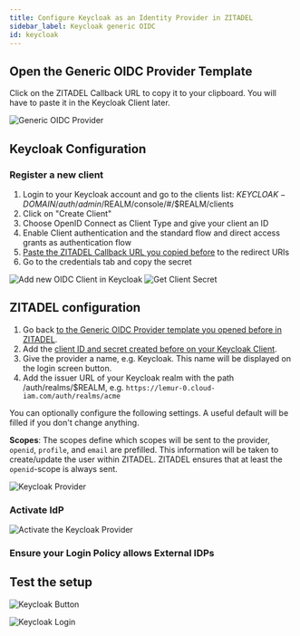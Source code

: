 ```yaml
---
title: Configure Keycloak as an Identity Provider in ZITADEL
sidebar_label: Keycloak generic OIDC
id: keycloak
---
```



<Intro provider="Keycloak"/>

## Open the Generic OIDC Provider Template

<IDPsOverview templates="Generic OIDC"/>

Click on the ZITADEL Callback URL to copy it to your clipboard.
You will have to paste it in the Keycloak Client later.

![Generic OIDC Provider](/img/guides/zitadel_generic_oidc_create_provider.png)

## Keycloak Configuration

### Register a new client

1. Login to your Keycloak account and go to the clients list: $KEYCLOAK-DOMAIN/auth/admin/$REALM/console/#/$REALM/clients
2. Click on "Create Client"
3. Choose OpenID Connect as Client Type and give your client an ID
4. Enable Client authentication and the standard flow and direct access grants as authentication flow
5. [Paste the ZITADEL Callback URL you copied before](#open-the-generic-oidc-provider-template) to the redirect URIs
6. Go to the credentials tab and copy the secret

![Add new OIDC Client in Keycloak](/img/guides/keycloak_add_client.png)
![Get Client Secret](/img/guides/keycloak_client_secret.png)

## ZITADEL configuration

1. Go back [to the Generic OIDC Provider template you opened before in ZITADEL](#open-the-generic-oidc-provider-template).
2. Add the [client ID and secret created before on your Keycloak Client](#register-a-new-client).
3. Give the provider a name, e.g. Keycloak. This name will be displayed on the login screen button.
4. Add the issuer URL of your Keycloak realm with the path /auth/realms/$REALM, e.g. `https://lemur-0.cloud-iam.com/auth/realms/acme`

You can optionally configure the following settings.
A useful default will be filled if you don't change anything.

**Scopes**: The scopes define which scopes will be sent to the provider, `openid`, `profile`, and `email` are prefilled.
This information will be taken to create/update the user within ZITADEL.
ZITADEL ensures that at least the `openid`-scope is always sent.

<GeneralConfigDescription provider_account="Keycloak account" />

![Keycloak Provider](/img/guides/zitadel_keycloak_create_provider.png)

### Activate IdP

<Activate/>

![Activate the Keycloak Provider](/img/guides/zitadel_activate_keycloak.png)

### Ensure your Login Policy allows External IDPs

<CustomLoginPolicy/>

## Test the setup

<TestSetup loginscreen="your Keycloak login"/>

![Keycloak Button](/img/guides/zitadel_login_keycloak.png)

![Keycloak Login](/img/guides/keycloak_login.png)
